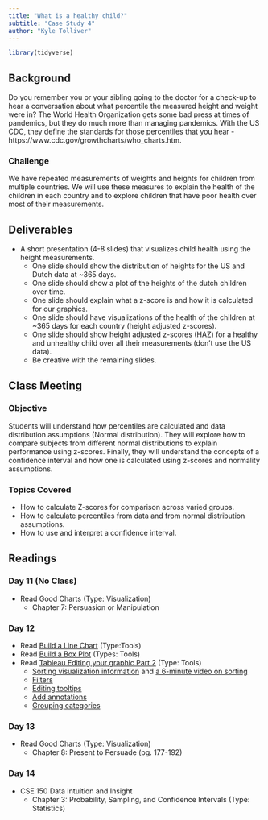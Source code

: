 ```yaml
---
title: "What is a healthy child?"
subtitle: "Case Study 4"
author: "Kyle Tolliver"
---
```


```r
library(tidyverse)
```

## Background

Do you remember you or your sibling going to the doctor for a check-up to hear a conversation about what percentile the measured height and weight were in? The World Health Organization gets some bad press at times of pandemics, but they do much more than managing pandemics. With the US CDC, they define the standards for those percentiles that you hear - https://www.cdc.gov/growthcharts/who_charts.htm.

### Challenge

We have repeated measurements of weights and heights for children from multiple countries. We will use these measures to explain the health of the children in each country and to explore children that have poor health over most of their measurements.

## Deliverables

* A short presentation (4-8 slides) that visualizes child health using the height measurements.
  + One slide should show the distribution of heights for the US and Dutch data at ~365 days.
  + One slide should show a plot of the heights of the dutch children over time.
  + One slide should explain what a z-score is and how it is calculated for our graphics.
  + One slide should have visualizations of the health of the children at ~365 days for each country (height adjusted z-scores).
  + One slide should show height adjusted z-scores (HAZ) for a healthy and unhealthy child over all their measurements (don’t use the US data).
  + Be creative with the remaining slides.

## Class Meeting

### Objective 

Students will understand how percentiles are calculated and data distribution assumptions (Normal distribution).  They will explore how to compare subjects from different normal distributions to explain performance using z-scores. Finally, they will understand the concepts of a confidence interval and how one is calculated using z-scores and normality assumptions.

### Topics Covered

* How to calculate Z-scores for comparison across varied groups.
* How to calculate percentiles from data and from normal distribution assumptions.
* How to use and interpret a confidence interval.

## Readings

### Day 11 (No Class)

* Read Good Charts (Type: Visualization)
  + Chapter 7: Persuasion or Manipulation

### Day 12

* Read [Build a Line Chart](https://help.tableau.com/current/pro/desktop/en-us/buildexamples_line.htm) (Type:Tools)
* Read [Build a Box Plot](https://help.tableau.com/current/pro/desktop/en-us/buildexamples_boxplot.htm) (Types: Tools)
* Read [Tableau Editing your graphic Part 2](https://help.tableau.com/current/pro/desktop/en-us/ask_data.htm) (Type: Tools)
  + [Sorting visualization information](https://help.tableau.com/current/pro/desktop/en-us/sortgroup_sorting_computed_howto.htm) and [a 6-minute video on sorting](https://www.tableau.com/learn/tutorials/on-demand/sorting)
  + [Filters](https://www.tableau.com/learn/tutorials/on-demand/ways-filter)
  + [Editing tooltips](https://www.tableau.com/learn/tutorials/on-demand/tooltips)
  + [Add annotations](https://help.tableau.com/current/pro/desktop/en-us/annotations_annotations_add.htm)
  + [Grouping categories](https://www.tableau.com/learn/tutorials/on-demand/grouping)

### Day 13

* Read Good Charts (Type: Visualization)
  + Chapter 8: Present to Persuade (pg. 177-192)

### Day 14

* CSE 150 Data Intuition and Insight 
  + Chapter 3: Probability, Sampling, and Confidence Intervals (Type: Statistics)